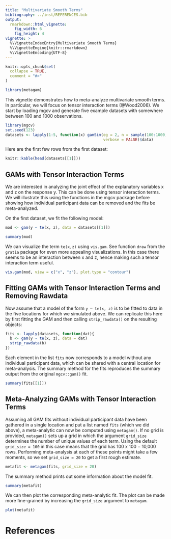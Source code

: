 ```yaml
---
title: "Multivariate Smooth Terms"
bibliography: ../inst/REFERENCES.bib
output: 
  rmarkdown::html_vignette:
    fig_width: 6
    fig_height: 4
vignette: >
  %\VignetteIndexEntry{Multivariate Smooth Terms}
  %\VignetteEngine{knitr::rmarkdown}
  %\VignetteEncoding{UTF-8}
---
```


```r
knitr::opts_chunk$set(
  collapse = TRUE,
  comment = "#>"
)
```

```r
library(metagam)
```

This vignette demonstrates how to meta-analyze multivariate smooth terms. In particular, we will focus on tensor interaction terms (@Wood2006). We start by loading mgcv and generate five example datasets with somewhere between 100 and 1000 observations.

```r
library(mgcv)
set.seed(123)
datasets <- lapply(1:5, function(x) gamSim(eg = 2, n = sample(100:1000, 1), 
                                           verbose = FALSE)$data)
```

Here are the first few rows from the first dataset:

```r
knitr::kable(head(datasets[[1]]))
```

## GAMs with Tensor Interaction Terms

We are interested in analyzing the joint effect of the explanatory variables x and z on the response y. This can be done using tensor interaction terms. We will illustrate this using the functions in the mgcv package before showing how individual participant data can be removed and the fits be meta-analyzed.

On the first dataset, we fit the following model:

```r
mod <- gam(y ~ te(x, z), data = datasets[[1]])
```

```r
summary(mod)
```

We can visualize the term `te(x,z)` using `vis.gam`. See function `draw` from the `gratia` package for even more appealing visualizations. In this case there seems to be an interaction between x and z, hence making such a tensor interaction term useful.

```r
vis.gam(mod, view = c("x", "z"), plot.type = "contour")
```

## Fitting GAMs with Tensor Interaction Terms and Removing Rawdata

Now assume that a model of the form `y ~ te(x, z)` is to be fitted to data in the five locations for which we simulated above. We can replicate this here by first fitting the GAM and then calling `strip_rawdata()` on the resulting objects:

```r
fits <- lapply(datasets, function(dat){
  b <- gam(y ~ te(x, z), data = dat)
  strip_rawdata(b)
})
```

Each element in the list `fits` now corresponds to a model without any individual participant data, which can be shared with a central location for meta-analysis. The summary method for the fits reproduces the summary output from the original `mgcv::gam()` fit.

```r
summary(fits[[1]])
```


## Meta-Analyzing GAMs with Tensor Interaction Terms

Assuming all GAM fits without individual participant data have been gathered in a single location and put a list named `fits` (which we did above), a meta-analytic can now be computed using `metagam()`. If no grid is provided, `metagam()` sets up a grid in which the argument `grid_size` determines the number of unique values of each term. Using the default `grid_size = 100` in this case means that the grid has 100 x 100 = 10,000 rows. Performing meta-analysis at each of these points might take a few moments, so we set `grid_size = 20` to get a first rough estimate.

```r
metafit <- metagam(fits, grid_size = 20)
```

The summary method prints out some information about the model fit.

```r
summary(metafit)
```

We can then plot the corresponding meta-analytic fit. The plot can be made more fine-grained by increasing the `grid_size` argument to `metagam`.

```r
plot(metafit)
```

# References
